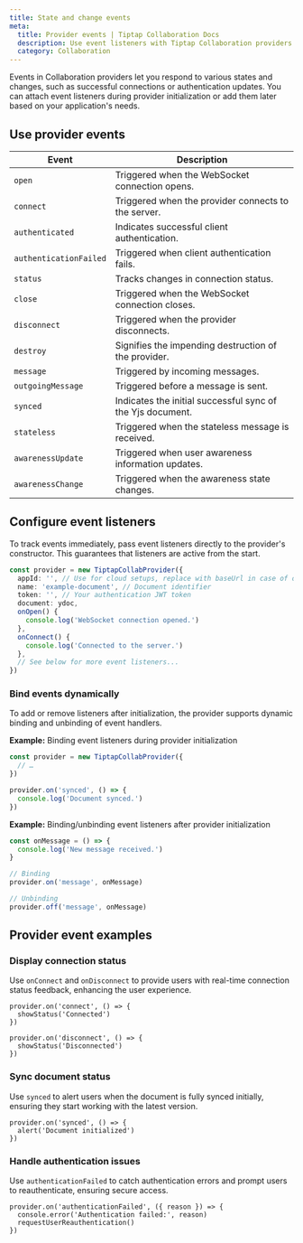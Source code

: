 ```yaml
---
title: State and change events
meta:
  title: Provider events | Tiptap Collaboration Docs
  description: Use event listeners with Tiptap Collaboration providers to manage real-time states and changes effectively. Learn more in the docs!
  category: Collaboration
---
```


Events in Collaboration providers let you respond to various states and changes, such as successful connections or authentication updates. You can attach event listeners during provider initialization or add them later based on your application's needs.

## Use provider events

| Event                | Description                                                   |
| -------------------- | ------------------------------------------------------------- |
| `open`               | Triggered when the WebSocket connection opens.                |
| `connect`            | Triggered when the provider connects to the server.           |
| `authenticated`      | Indicates successful client authentication.                   |
| `authenticationFailed` | Triggered when client authentication fails.                |
| `status`             | Tracks changes in connection status.                          |
| `close`              | Triggered when the WebSocket connection closes.               |
| `disconnect`         | Triggered when the provider disconnects.                      |
| `destroy`            | Signifies the impending destruction of the provider.          |
| `message`            | Triggered by incoming messages.                               |
| `outgoingMessage`    | Triggered before a message is sent.                           |
| `synced`             | Indicates the initial successful sync of the Yjs document.    |
| `stateless`          | Triggered when the stateless message is received.             |
| `awarenessUpdate`    | Triggered when user awareness information updates.            |
| `awarenessChange`    | Triggered when the awareness state changes.                   |

## Configure event listeners

To track events immediately, pass event listeners directly to the provider's constructor. This guarantees that listeners are active from the start.

```ts
const provider = new TiptapCollabProvider({
  appId: '', // Use for cloud setups, replace with baseUrl in case of on-prem
  name: 'example-document', // Document identifier
  token: '', // Your authentication JWT token
  document: ydoc,
  onOpen() {
    console.log('WebSocket connection opened.')
  },
  onConnect() {
    console.log('Connected to the server.')
  },
  // See below for more event listeners...
})
```

### Bind events dynamically

To add or remove listeners after initialization, the provider supports dynamic binding and unbinding of event handlers.

**Example:** Binding event listeners during provider initialization

```ts
const provider = new TiptapCollabProvider({
  // …
})

provider.on('synced', () => {
  console.log('Document synced.')
})
```

**Example:** Binding/unbinding event listeners after provider initialization

```typescript
const onMessage = () => {
  console.log('New message received.')
}

// Binding
provider.on('message', onMessage)

// Unbinding
provider.off('message', onMessage)
```

## Provider event examples

### Display connection status

Use `onConnect` and `onDisconnect` to provide users with real-time connection status feedback, enhancing the user experience.

```tsx
provider.on('connect', () => {
  showStatus('Connected')
})

provider.on('disconnect', () => {
  showStatus('Disconnected')
})
```

### Sync document status

Use `synced` to alert users when the document is fully synced initially, ensuring they start working with the latest version.

```tsx
provider.on('synced', () => {
  alert('Document initialized')
})
```

### Handle authentication issues

Use `authenticationFailed` to catch authentication errors and prompt users to reauthenticate, ensuring secure access.

```tsx
provider.on('authenticationFailed', ({ reason }) => {
  console.error('Authentication failed:', reason)
  requestUserReauthentication()
})
```
